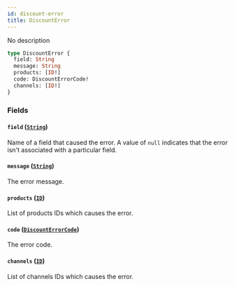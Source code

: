 ```yaml
---
id: discount-error
title: DiscountError
---
```



No description

```graphql
type DiscountError {
  field: String
  message: String
  products: [ID!]
  code: DiscountErrorCode!
  channels: [ID!]
}
```


### Fields

#### `field` ([`String`](../../../developer/api-reference/scalars/string))

Name of a field that caused the error. A value of `null` indicates that the error isn't associated with a particular field.


#### `message` ([`String`](../../../developer/api-reference/scalars/string))

The error message.


#### `products` ([`ID`](../../../developer/api-reference/scalars/id))

List of products IDs which causes the error.


#### `code` ([`DiscountErrorCode`](../../../developer/api-reference/enums/discount-error-code))

The error code.


#### `channels` ([`ID`](../../../developer/api-reference/scalars/id))

List of channels IDs which causes the error.




